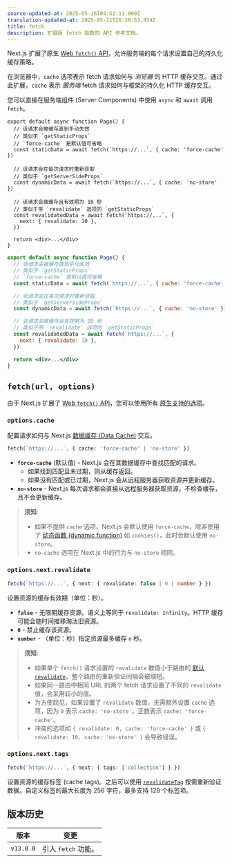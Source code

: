 ```yaml
---
source-updated-at: 2025-05-16T04:52:11.000Z
translation-updated-at: 2025-05-21T20:36:53.454Z
title: fetch
description: 扩展版 fetch 函数的 API 参考文档。
---
```


Next.js 扩展了原生 [Web `fetch()` API](https://developer.mozilla.org/docs/Web/API/Fetch_API)，允许服务端的每个请求设置自己的持久化缓存策略。

在浏览器中，`cache` 选项表示 fetch 请求如何与 _浏览器_ 的 HTTP 缓存交互。通过此扩展，`cache` 表示 _服务端_ fetch 请求如何与框架的持久化 HTTP 缓存交互。

您可以直接在服务端组件 (Server Components) 中使用 `async` 和 `await` 调用 `fetch`。

```tsx filename="app/page.tsx" switcher
export default async function Page() {
  // 该请求会被缓存直到手动失效
  // 类似于 `getStaticProps`
  // `force-cache` 是默认值可省略
  const staticData = await fetch(`https://...`, { cache: 'force-cache' })

  // 该请求会在每次请求时重新获取
  // 类似于 `getServerSideProps`
  const dynamicData = await fetch(`https://...`, { cache: 'no-store' })

  // 该请求会被缓存且有效期为 10 秒
  // 类似于带 `revalidate` 选项的 `getStaticProps`
  const revalidatedData = await fetch(`https://...`, {
    next: { revalidate: 10 },
  })

  return <div>...</div>
}
```

```jsx filename="app/page.js" switcher
export default async function Page() {
  // 该请求会被缓存直到手动失效
  // 类似于 `getStaticProps`
  // `force-cache` 是默认值可省略
  const staticData = await fetch(`https://...`, { cache: 'force-cache' })

  // 该请求会在每次请求时重新获取
  // 类似于 `getServerSideProps`
  const dynamicData = await fetch(`https://...`, { cache: 'no-store' })

  // 该请求会被缓存且有效期为 10 秒
  // 类似于带 `revalidate` 选项的 `getStaticProps`
  const revalidatedData = await fetch(`https://...`, {
    next: { revalidate: 10 },
  })

  return <div>...</div>
}
```

## `fetch(url, options)`

由于 Next.js 扩展了 [Web `fetch()` API](https://developer.mozilla.org/docs/Web/API/Fetch_API)，您可以使用所有 [原生支持的选项](https://developer.mozilla.org/docs/Web/API/fetch#parameters)。

### `options.cache`

配置请求如何与 Next.js [数据缓存 (Data Cache)](/docs/app/building-your-application/caching#data-cache) 交互。

```ts
fetch(`https://...`, { cache: 'force-cache' | 'no-store' })
```

- **`force-cache`** (默认值) - Next.js 会在其数据缓存中查找匹配的请求。
  - 如果找到匹配且未过期，则从缓存返回。
  - 如果没有匹配或已过期，Next.js 会从远程服务器获取资源并更新缓存。
- **`no-store`** - Next.js 每次请求都会直接从远程服务器获取资源，不检查缓存，且不会更新缓存。

> **须知**:
>
> - 如果不提供 `cache` 选项，Next.js 会默认使用 `force-cache`，除非使用了 [动态函数 (dynamic function)](/docs/app/building-your-application/rendering/server-components#server-rendering-strategies#dynamic-functions) 如 `cookies()`，此时会默认使用 `no-store`。
> - `no-cache` 选项在 Next.js 中的行为与 `no-store` 相同。

### `options.next.revalidate`

```ts
fetch(`https://...`, { next: { revalidate: false | 0 | number } })
```

设置资源的缓存有效期（单位：秒）。

- **`false`** - 无限期缓存资源。语义上等同于 `revalidate: Infinity`。HTTP 缓存可能会随时间推移淘汰旧资源。
- **`0`** - 禁止缓存该资源。
- **`number`** - （单位：秒）指定资源最多缓存 `n` 秒。

> **须知**:
>
> - 如果单个 `fetch()` 请求设置的 `revalidate` 数值小于路由的 [默认 `revalidate`](/docs/app/api-reference/file-conventions/route-segment-config#revalidate)，整个路由的重新验证间隔会被缩短。
> - 如果同一路由中相同 URL 的两个 fetch 请求设置了不同的 `revalidate` 值，会采用较小的值。
> - 为方便起见，如果设置了 `revalidate` 数值，无需额外设置 `cache` 选项，因为 `0` 表示 `cache: 'no-store'`，正数表示 `cache: 'force-cache'`。
> - 冲突的选项如 `{ revalidate: 0, cache: 'force-cache' }` 或 `{ revalidate: 10, cache: 'no-store' }` 会导致错误。

### `options.next.tags`

```ts
fetch(`https://...`, { next: { tags: ['collection'] } })
```

设置资源的缓存标签 (cache tags)。之后可以使用 [`revalidateTag`](https://nextjs.org/docs/app/api-reference/functions/revalidateTag) 按需重新验证数据。自定义标签的最大长度为 256 字符，最多支持 128 个标签项。

## 版本历史

| 版本       | 变更                  |
| ---------- | --------------------- |
| `v13.0.0` | 引入 `fetch` 功能。   |